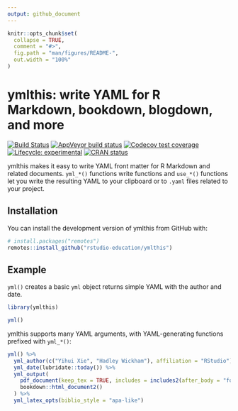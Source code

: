 ```yaml
---
output: github_document
---
```


<!-- README.md is generated from README.Rmd. Please edit that file -->
 
```r
knitr::opts_chunk$set(
  collapse = TRUE,
  comment = "#>",
  fig.path = "man/figures/README-",
  out.width = "100%"
)
```
# ymlthis: write YAML for R Markdown, bookdown, blogdown, and more

<!-- badges: start -->
[![Build Status](https://travis-ci.org/malcolmbarrett/ymlthis.svg?branch=master)](https://travis-ci.org/malcolmbarrett/ymlthis)
[![AppVeyor build status](https://ci.appveyor.com/api/projects/status/github/malcolmbarrett/ymlthis?branch=master&svg=true)](https://ci.appveyor.com/project/malcolmbarrett/ymlthis)
[![Codecov test coverage](https://codecov.io/gh/malcolmbarrett/ymlthis/branch/master/graph/badge.svg)](https://codecov.io/gh/malcolmbarrett/ymlthis?branch=master)
[![Lifecycle: experimental](https://img.shields.io/badge/lifecycle-experimental-orange.svg)](https://www.tidyverse.org/lifecycle/#experimental)
[![CRAN status](https://www.r-pkg.org/badges/version/ymlthis)](https://cran.r-project.org/package=ymlthis)
<!-- badges: end -->

ymlthis makes it easy to write YAML front matter for R Markdown and related documents. `yml_*()` functions write functions and `use_*()` functions let you write the resulting YAML to your clipboard or to `.yaml` files related to your project.

## Installation

You can install the development version of ymlthis from GitHub with:

``` r
# install.packages("remotes")
remotes::install_github("rstudio-education/ymlthis")
```

## Example

`yml()` creates a basic `yml` object returns simple YAML with the author and date.

```r
library(ymlthis)

yml()
```

ymlthis supports many YAML arguments, with YAML-generating functions prefixed with `yml_*()`:

```r
yml() %>% 
  yml_author(c("Yihui Xie", "Hadley Wickham"), affiliation = "RStudio") %>% 
  yml_date(lubridate::today()) %>% 
  yml_output(
    pdf_document(keep_tex = TRUE, includes = includes2(after_body = "footer.tex")), 
    bookdown::html_document2()
  ) %>% 
  yml_latex_opts(biblio_style = "apa-like")
```
